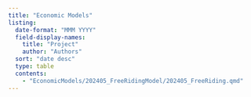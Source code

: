 ```yaml
---
title: "Economic Models"
listing: 
  date-format: "MMM YYYY"
  field-display-names: 
    title: "Project"
    author: "Authors"
  sort: "date desc"
  type: table
  contents: 
    - "EconomicModels/202405_FreeRidingModel/202405_FreeRiding.qmd"
---
```

